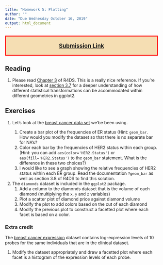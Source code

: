 ```yaml
---
title: "Homework 5: Plotting"
author: ""
date: "Due Wednesday October 16, 2019"
output: html_document
---
```


<p style="color: black; border:3px; border-style: solid; border-color: red;padding: 1em; background-color: wheat;font-size: 14pt;text-align:center">
[**Submission Link**](https://www.dropbox.com/request/MTY0A7xHdxVdwj1GTRBO){target=_blank}
</p>



## Reading

1. Please read [Chapter 3](https://r4ds.had.co.nz/data-visualisation.html#introduction-1) 
of R4DS. This is a really nice reference. If you're interested, look at [section 3.7](https://r4ds.had.co.nz/data-visualisation.html#statistical-transformations) for a deeper understanding of how different statistical transformations can be accommodated within different geometries in ggplot2. 

## Exercises

<ol>
<li> Let's look at the  [breast cancer data set](data/clinical_data_breast_cancer_hw.csv) we'be been using.  

<ol>
  <li> Create a bar plot of the frequencies of ER status (Hint: `geom_bar`. How would you modify the dataset
  so that there is no separate bar for NA's?
  <li> Color each bar by the frequencies of HER2 status within each group. (Hint: you can add `aes(color='HER2.Status')` or `aes(fill='HER2.Status')` to the `geom_bar` statement. What is the difference in these two choices?)
  <li> I would like to see a graph showing the relative frequencies of HER2 status within each ER group. Read the documentation `?geom_bar` as well as section 3.8 of R4DS to find this solution. 
</ol>

<li> The `diamonds` dataset is included in the `ggplot2` package. 
<ol>
<li> Add a column to the diamonds dataset that is the volume of each diamond (multiplying the `x`, `y` and `z` variables)
<li> Plot a scatter plot of diamond price against diamond volume
<li> Modify the plot to add colors based on the cut of each diamond
<li> Modify the previous plot to construct a facetted plot where each facet is based on a color.
</ol>
</ol>

### Extra credit

The [breast cancer expression](data/BreastCancer_Expression.xlsx) dataset contains 
log-expression levels of 10 probes for the same individuals that are in the clinical dataset.

1. Modify the dataset appropriately and draw a facetted plot where each facet is a histogram of the expression levels of each probe. 

